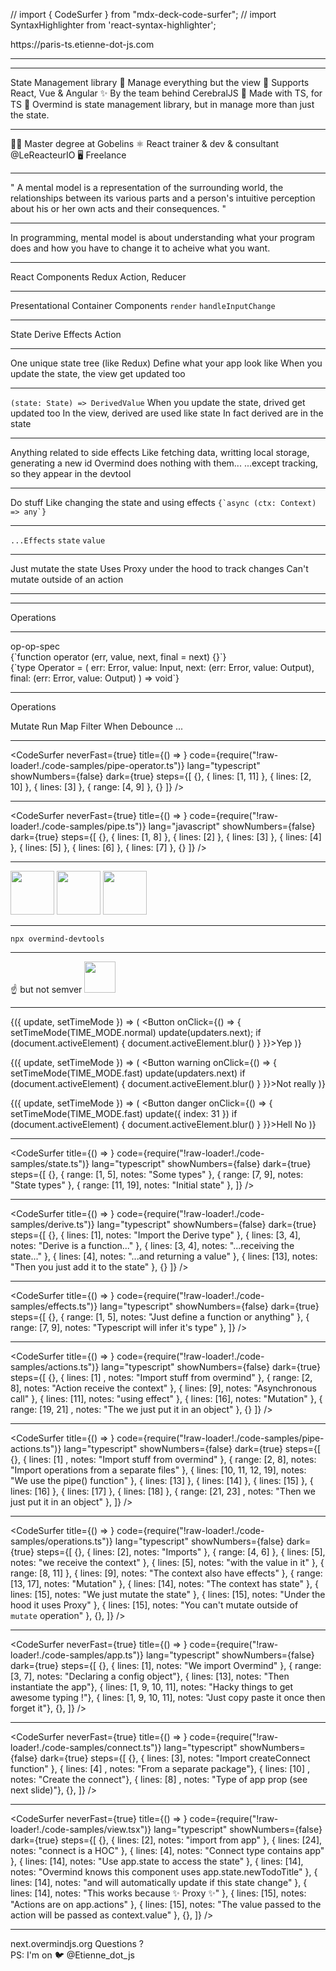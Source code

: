 // import { CodeSurfer } from "mdx-deck-code-surfer";
// import SyntaxHighlighter from 'react-syntax-highlighter';

<Head>
  <title>Overmind - TypeScript Paris - Etienne Dldc</title>
  <meta name='og:image' content='https://paris-ts.etienne-dot-js.com/card.png' />
</Head>

<Title>Hi 👋</Title>

<PrezLink href="https://paris-ts.etienne-dot-js.com"><HttpsPart>https://</HttpsPart>paris-ts.etienne-dot-js.com</PrezLink>

---

<OvermindLogo size="50vh" />

---

<Title>Overmind</Title>

<Appear>
  <Text>State Management library 👷‍</Text>
  <Text>Manage everything but the view 🧠</Text>
  <Text>Supports React, Vue & Angular ✨</Text>
  <Text>By the team behind <Link href="https://cerebraljs.com/">CerebralJS</Link> 🚀 </Text>
  <Text>Made with TS, for TS 🚀</Text>
</Appear>

<Notes>
  Overmind is state management library, but in manage more than just the state.
</Notes>

---

<Title>✋ I'm Etienne</Title>

<Appear>
  <Text>👨‍🎓 Master degree at Gobelins</Text>
  <Text>⚛ React trainer & dev & consultant <Link href="https://twitter.com/LeReacteurIO">@LeReacteurIO</Link></Text>
  <Text>🖥 Freelance</Text>
</Appear>

---

<Title>Mental model</Title>

<Appear>
  <Quote author="Wikipedia">
    " A mental model is a representation of the surrounding world, the relationships between its various parts and a person's intuitive perception about his or her own acts and their consequences. "
  </Quote>
</Appear>

---

<Title>In Programming</Title>

<Appear>
  <Text>In programming, mental model is about understanding what your program does and how you have to change it to acheive what you want.</Text>
</Appear>

---

<Title>Libraries help us shape <br /> the mental model of our apps</Title>

<Appear>
  <Text>React <Arrow /> Components</Text>
  <Text>Redux <Arrow /> Action, Reducer</Text>
</Appear>

---

<Title>Naming is important</Title>

<Appear>
  <Text>Presentational <Arrow double={true} /> Container Components</Text>
  <Text><code>render</code> <Arrow double={true} /> <code>handleInputChange</code></Text>
</Appear>

---

<Title>Overmind Mental model</Title>

<Appear>
  <Text>State</Text>
  <Text>Derive</Text>
  <Text>Effects</Text>
  <Text>Action</Text>
</Appear>

---

<Title>State</Title>

<Appear>
  <Text>One unique state tree (like Redux)</Text>
  <Text>Define what your app look like</Text>
  <Text>When you update the state, the view get updated too</Text>
</Appear>

---

<Title>Derive</Title>

<Appear>
  <Code>(state: State) => DerivedValue</Code>
  <Text>When you update the state, drived get updated too</Text>
  <Text>In the view, derived are used like state</Text>
  <Text>In fact derived are in the state</Text>
</Appear>

---

<Title>Effects</Title>

<Appear>
  <Text>Anything related to side effects</Text>
  <Text>Like fetching data, writting local storage, generating a new id</Text>
  <Text>Overmind does nothing with them...</Text>
  <Text>...except tracking, so they appear in the devtool</Text>
</Appear>

---

<Title>Action</Title>

<Appear>
  <Text>Do stuff</Text>
  <Text>Like changing the state and using effects</Text>
  <Code>{`async (ctx: Context) => any`}</Code>
</Appear>

---

<Title>Context</Title>

<Appear>
  <Code>...Effects</Code>
  <Code>state</Code>
  <Code>value</Code>
</Appear>

---

<Title>Mutation</Title>

<Appear>
  <Text>Just mutate the state</Text>
  <Text>Uses Proxy under the hood to track changes</Text>
  <Text>Can't mutate outside of an action</Text>
</Appear>

---

<Title>Pipe Action</Title>

<Steps>
  <Pipe step={0} />
  <Pipe step={1} />
  <Pipe step={2} />
  <Pipe step={3} />
</Steps>

---

<Title>Pipe Action</Title>

<SubTitle>Operations</SubTitle>

<Steps>
  <Pipes pipeIndex={0} />
  <Pipes pipeIndex={1} />
  <Pipes pipeIndex={2} />
  <Pipes pipeIndex={3} />
</Steps>

---

<Title>Pipe Action</Title>

<SubTitle>
  <Link href="https://github.com/christianalfoni/op-op-spec/blob/master/README.md">op-op-spec</Link>
</SubTitle>

<Steps>
  <div>
    <MdxCode className="language-typescript" >{`function operator (err, value, next, final = next) {}`}</MdxCode>
  </div>
    <div>
    <MdxCode className="language-typescript" >{`type Operator<Input, Output = Input> = (
  err: Error,
  value: Input,
  next: (err: Error, value: Output),
  final: (err: Error, value: Output)
) => void`}</MdxCode>
  </div>
</Steps>

---

<Title>Pipe Action</Title>

<SubTitle>Operations</SubTitle>

<Appear>
  <Text>Mutate</Text>
  <Text>Run</Text>
  <Text>Map</Text>
  <Text>Filter</Text>
  <Text>When</Text>
  <Text>Debounce</Text>
  <Text>...</Text>
</Appear>

---

<CodeSurfer
  neverFast={true}
  title={() => <Title>Pipe Operator</Title>}
  code={require("!raw-loader!./code-samples/pipe-operator.ts")}
  lang="typescript"
  showNumbers={false}
  dark={true}
  steps={[
    {},
    { lines: [1, 11] },
    { lines: [2, 10] },
    { lines: [3] },
    { range: [4, 9] },
    {}
  ]}
/>

---

<CodeSurfer
  neverFast={true}
  title={() => <Title>Pipe Operator</Title>}
  code={require("!raw-loader!./code-samples/pipe.ts")}
  lang="javascript"
  showNumbers={false}
  dark={true}
  steps={[
    {},
    { lines: [1, 8] },
    { lines: [2] },
    { lines: [3] },
    { lines: [4] },
    { lines: [5] },
    { lines: [6] },
    { lines: [7] },
    {}
  ]}
/>

---

<Title>Devtools 🚀</Title>

<Steps>
  <Image height="70vh" src={imgDevtool1} />
  <Image height="70vh" src={imgDevtool2} />
  <Image height="70vh" src={imgDevtool3} />
</Steps>

---

<Title>Running the Devtools</Title>

<Steps>
  <Code>npx overmind-devtools</Code>
</Steps>

---

<Title>Move fast, break things 🏎</Title>

<Appear>
  <SubTitle> ☝️ but not semver</SubTitle>
  <Image height="50vh" src={imgVersions} />
</Appear>

---

<Title>Do we have time for the API ?</Title>

<GoTo>{({ update, setTimeMode }) => (
  <Button onClick={() => {
    setTimeMode(TIME_MODE.normal)
    update(updaters.next);
    if (document.activeElement) {
      document.activeElement.blur()
    }
  }}>Yep</Button>
)}</GoTo>

<GoTo>{({ update, setTimeMode }) => (
  <Button warning onClick={() => {
    setTimeMode(TIME_MODE.fast)
    update(updaters.next)
    if (document.activeElement) {
      document.activeElement.blur()
    }
  }}>Not really</Button>
)}</GoTo>

<GoTo>{({ update, setTimeMode }) => (
  <Button danger onClick={() => {
    setTimeMode(TIME_MODE.fast)
    update({ index: 31 })
    if (document.activeElement) {
      document.activeElement.blur()
    }
  }}>Hell No</Button>
)}</GoTo>

---

<CodeSurfer
  title={() => <Title>State</Title>}
  code={require("!raw-loader!./code-samples/state.ts")}
  lang="typescript"
  showNumbers={false}
  dark={true}
  steps={[
    {},
    { range: [1, 5], notes: "Some types" },
    { range: [7, 9], notes: "State types" },
    { range: [11, 19], notes: "Initial state" },
  ]}
/>

---

<CodeSurfer
  title={() => <Title>Derive</Title>}
  code={require("!raw-loader!./code-samples/derive.ts")}
  lang="typescript"
  showNumbers={false}
  dark={true}
  steps={[
    {},
    { lines: [1], notes: "Import the Derive type" },
    { lines: [3, 4], notes: "Derive is a function..." },
    { lines: [3, 4], notes: "...receiving the state..." },
    { lines: [4], notes: "...and returning a value" },
    { lines: [13], notes: "Then you just add it to the state" },
    {}
  ]}
/>

---

<CodeSurfer
  title={() => <Title>Effects</Title>}
  code={require("!raw-loader!./code-samples/effects.ts")}
  lang="typescript"
  showNumbers={false}
  dark={true}
  steps={[
    {},
    { range: [1, 5], notes: "Just define a function or anything" },
    { range: [7, 9], notes: "Typescript will infer it's type" },
  ]}
/>

---

<CodeSurfer
  title={() => <Title>Actions</Title>}
  code={require("!raw-loader!./code-samples/actions.ts")}
  lang="typescript"
  showNumbers={false}
  dark={true}
  steps={[
    {},
    { lines: [1] , notes: "Import stuff from overmind" },
    { range: [2, 8], notes: "Action receive the context" },
    { lines: [9], notes: "Asynchronous call" },
    { lines: [11], notes: "using effect" },
    { lines: [16], notes: "Mutation" },
    { range: [19, 21] , notes: "The we just put it in an object" },
    {}
  ]}
/>

---

<CodeSurfer
  title={() => <Title>Pipe Actions</Title>}
  code={require("!raw-loader!./code-samples/pipe-actions.ts")}
  lang="typescript"
  showNumbers={false}
  dark={true}
  steps={[
    {},
    { lines: [1] , notes: "Import stuff from overmind" },
    { range: [2, 8], notes: "Import operations from a separate files" },
    { lines: [10, 11, 12, 19], notes: "We use the pipe() function" },
    { lines: [13] },
    { lines: [14] },
    { lines: [15] },
    { lines: [16] },
    { lines: [17] },
    { lines: [18] },
    { range: [21, 23] , notes: "Then we just put it in an object" },
  ]}
/>

---

<CodeSurfer
  title={() => <Title>Operations</Title>}
  code={require("!raw-loader!./code-samples/operations.ts")}
  lang="typescript"
  showNumbers={false}
  dark={true}
  steps={[
    {},
    { lines: [2], notes: "Imports" },
    { range: [4, 6] },
    { lines: [5], notes: "we receive the context" },
    { lines: [5], notes: "with the value in it" },
    { range: [8, 11] },
    { lines: [9], notes: "The context also have effects" },
    { range: [13, 17], notes: "Mutation" },
    { lines: [14], notes: "The context has state" },
    { lines: [15], notes: "We just mutate the state" },
    { lines: [15], notes: "Under the hood it uses Proxy" },
    { lines: [15], notes: "You can't mutate outside of `mutate` operation" },
    {},
  ]}
/>

---

<CodeSurfer
  neverFast={true}
  title={() => <Title>App</Title>}
  code={require("!raw-loader!./code-samples/app.ts")}
  lang="typescript"
  showNumbers={false}
  dark={true}
  steps={[
    {},
    { lines: [1], notes: "We import Overmind" },
    { range: [3, 7], notes: "Declaring a config object"},
    { lines: [13], notes: "Then instantiate the app"},
    { lines: [1, 9, 10, 11], notes: "Hacky things to get awesome typing !"},
    { lines: [1, 9, 10, 11], notes: "Just copy paste it once then forget it"},
    {},
  ]}
/>

---

<CodeSurfer
  neverFast={true}
  title={() => <Title>Connecting a view</Title>}
  code={require("!raw-loader!./code-samples/connect.ts")}
  lang="typescript"
  showNumbers={false}
  dark={true}
  steps={[
    {},
    { lines: [3], notes: "Import createConnect function" },
    { lines: [4] , notes: "From a separate package"},
    { lines: [10] , notes: "Create the connect"},
    { lines: [8] , notes: "Type of app prop (see next slide)"},
    {},
  ]}
/>

---

<CodeSurfer
  neverFast={true}
  title={() => <Title>Using connect</Title>}
  code={require("!raw-loader!./code-samples/view.tsx")}
  lang="typescript"
  showNumbers={false}
  dark={true}
  steps={[
    {},
    { lines: [2], notes: "import from app" },
    { lines: [24], notes: "connect is a HOC" },
    { lines: [4], notes: "Connect type contains app" },
    { lines: [14], notes: "Use app.state to access the state" },
    { lines: [14], notes: "Overmind knows this component uses app.state.newTodoTitle" },
    { lines: [14], notes: "and will automatically update if this state change" },
    { lines: [14], notes: "This works because ✨ Proxy ✨" },
    { lines: [15], notes: "Actions are on app.actions" },
    { lines: [15], notes: "The value passed to the action will be passed as context.value" },
    {},
  ]}
/>

---

<div style={{ position: 'relative' }}>
  <Title>That's it, thanks</Title>
  <Appear>
    <SubTitle><Link href="https://next.overmindjs.org/">next.overmindjs.org</Link></SubTitle>
    <SubTitle>Questions ?</SubTitle>
    <div style={{ position: 'absolute', width: '80vw', transform: 'translate(-50%, 10vh) scale(0.8)', left: '50%' }}>
      <Text>PS: I'm on 🐦 <Link href="https://twitter.com/Etienne_dot_js">@Etienne_dot_js</Link></Text>
    </div>
  </Appear>
</div>
